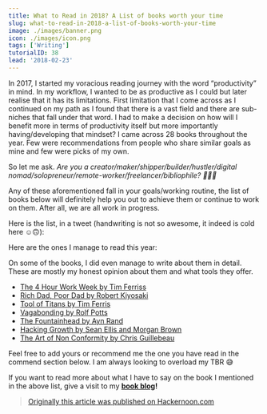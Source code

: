 ```yaml
---
title: What to Read in 2018? A List of books worth your time
slug: what-to-read-in-2018-a-list-of-books-worth-your-time
image: ./images/banner.png
icon: ./images/icon.png
tags: ['Writing']
tutorialID: 38
lead: '2018-02-23'
---
```


In 2017, I started my voracious reading journey with the word “productivity” in mind. In my workflow, I wanted to be as productive as I could but later realise that it has its limitations. First limitation that I come across as I continued on my path as I found that there is a vast field and there are sub-niches that fall under that word. I had to make a decision on how will I benefit more in terms of productivity itself but more importantly having/developing that mindset? I came across 28 books throughout the year. Few were recommendations from people who share similar goals as mine and few were picks of my own.

So let me ask. _Are you a_ _creator/maker/shipper/builder/hustler/digital nomad/solopreneur/remote-worker/freelancer/bibliophile? 🚀🚀🚀_

Any of these aforementioned fall in your goals/working routine, the list of books below will definitely help you out to achieve them or continue to work on them. After all, we are all work in progress.

Here is the list, in a tweet (handwriting is not so awesome, it indeed is cold here ☺️🙃):

Here are the ones I manage to read this year:

On some of the books, I did even manage to write about them in detail. These are mostly my honest opinion about them and what tools they offer.

- [The 4 Hour Work Week by Tim Ferriss](https://amandeepmittal.wordpress.com/2017/12/14/book-review-the-4-hour-work-week-by-tim-ferriss/)
- [Rich Dad, Poor Dad by Robert Kiyosaki](https://amandeepmittal.wordpress.com/2016/12/07/book-review-rich-dad-poor-dad-by-robert-kiyosaki/)
- [Tool of Titans by Tim Ferris](https://amandeepmittal.wordpress.com/2016/12/30/book-review-tools-of-titans-by-tim-ferriss/)
- [Vagabonding by Rolf Potts](https://amandeepmittal.wordpress.com/2017/11/21/book-review-vagabonding-an-uncommon-guide-to-the-art-of-long-term-world-travel-by-rolf-potts/)
- [The Fountainhead by Ayn Rand](https://amandeepmittal.wordpress.com/2015/12/05/book-review-the-fountainhead-by-ayn-rand/)
- [Hacking Growth by Sean Ellis and Morgan Brown](https://artplusmarketing.com/hacking-growth-by-sean-ellis-morgan-brown-71a518d85fdf)
- [The Art of Non Conformity by Chris Guillebeau](https://amandeepmittal.wordpress.com/2017/08/08/book-review-the-art-of-non-conformity-by-chris-guillebeau/)

Feel free to add yours or recommend me the one you have read in the commend section below. I am always looking to overload my TBR 😅

If you want to read more about what I have to say on the book I mentioned in the above list, give a visit to my [**book blog**](http://readingbooks.blog/)**!**

> [Originally this article was published on Hackernoon.com](https://medium.com/hackernoon/what-to-read-in-2018-a-list-of-books-worth-your-time-acacf62d941)
